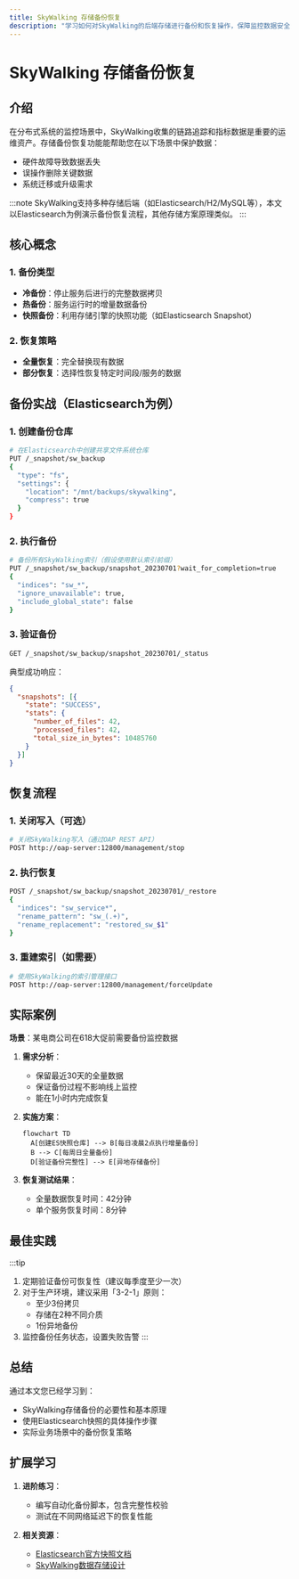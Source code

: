 ```yaml
---
title: SkyWalking 存储备份恢复
description: "学习如何对SkyWalking的后端存储进行备份和恢复操作，保障监控数据安全。"
---
```


# SkyWalking 存储备份恢复

## 介绍

在分布式系统的监控场景中，SkyWalking收集的链路追踪和指标数据是重要的运维资产。存储备份恢复功能能帮助您在以下场景中保护数据：
- 硬件故障导致数据丢失
- 误操作删除关键数据
- 系统迁移或升级需求

:::note
SkyWalking支持多种存储后端（如Elasticsearch/H2/MySQL等），本文以Elasticsearch为例演示备份恢复流程，其他存储方案原理类似。
:::

## 核心概念

### 1. 备份类型
- **冷备份**：停止服务后进行的完整数据拷贝
- **热备份**：服务运行时的增量数据备份
- **快照备份**：利用存储引擎的快照功能（如Elasticsearch Snapshot）

### 2. 恢复策略
- **全量恢复**：完全替换现有数据
- **部分恢复**：选择性恢复特定时间段/服务的数据

## 备份实战（Elasticsearch为例）

### 1. 创建备份仓库

```bash
# 在Elasticsearch中创建共享文件系统仓库
PUT /_snapshot/sw_backup
{
  "type": "fs",
  "settings": {
    "location": "/mnt/backups/skywalking",
    "compress": true
  }
}
```

### 2. 执行备份

```bash
# 备份所有SkyWalking索引（假设使用默认索引前缀）
PUT /_snapshot/sw_backup/snapshot_20230701?wait_for_completion=true
{
  "indices": "sw_*",
  "ignore_unavailable": true,
  "include_global_state": false
}
```

### 3. 验证备份

```bash
GET /_snapshot/sw_backup/snapshot_20230701/_status
```

典型成功响应：
```json
{
  "snapshots": [{
    "state": "SUCCESS",
    "stats": {
      "number_of_files": 42,
      "processed_files": 42,
      "total_size_in_bytes": 10485760
    }
  }]
}
```

## 恢复流程

### 1. 关闭写入（可选）

```bash
# 关闭SkyWalking写入（通过OAP REST API）
POST http://oap-server:12800/management/stop
```

### 2. 执行恢复

```bash
POST /_snapshot/sw_backup/snapshot_20230701/_restore
{
  "indices": "sw_service*",
  "rename_pattern": "sw_(.+)",
  "rename_replacement": "restored_sw_$1"
}
```

### 3. 重建索引（如需要）

```bash
# 使用SkyWalking的索引管理接口
POST http://oap-server:12800/management/forceUpdate
```

## 实际案例

**场景**：某电商公司在618大促前需要备份监控数据

1. **需求分析**：
   - 保留最近30天的全量数据
   - 保证备份过程不影响线上监控
   - 能在1小时内完成恢复

2. **实施方案**：
   ```mermaid
   flowchart TD
     A[创建ES快照仓库] --> B[每日凌晨2点执行增量备份]
     B --> C[每周日全量备份]
     D[验证备份完整性] --> E[异地存储备份]
   ```

3. **恢复测试结果**：
   - 全量数据恢复时间：42分钟
   - 单个服务恢复时间：8分钟

## 最佳实践

:::tip
1. 定期验证备份可恢复性（建议每季度至少一次）
2. 对于生产环境，建议采用「3-2-1」原则：
   - 至少3份拷贝
   - 存储在2种不同介质
   - 1份异地备份
3. 监控备份任务状态，设置失败告警
:::

## 总结

通过本文您已经学习到：
- SkyWalking存储备份的必要性和基本原理
- 使用Elasticsearch快照的具体操作步骤
- 实际业务场景中的备份恢复策略

## 扩展学习

1. **进阶练习**：
   - 编写自动化备份脚本，包含完整性校验
   - 测试在不同网络延迟下的恢复性能

2. **相关资源**：
   - [Elasticsearch官方快照文档](https://www.elastic.co/guide/en/elasticsearch/reference/current/snapshots-take-snapshot.html)
   - [SkyWalking数据存储设计](https://skywalking.apache.org/docs/main/latest/en/concepts-and-designs/backend-storage/)